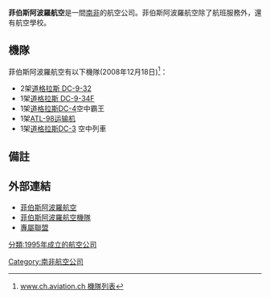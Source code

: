 {{Airline infobox |
airline = 菲伯斯阿波羅航空<br>Phoebus Apollo Aviation|
logo =|
logo_size = |
fleet_size =3|
destinations =|
IATA = PE|
ICAO = PHB |
callsign =PHOEBUS|
parent = |
subsidiaries =|
founded = 1995年|
headquarters = [[南非|南非]][[約翰內斯堡|約翰內斯堡]][[蘭德機場|蘭德機場]]|
key_people = Hennie Delport（擁有者）|
hubs = [[蘭德機場|蘭德機場]]|
focus_cities = |
frequent_flyer = |
lounge = |
alliance =專屬聯盟|
website =[http://www.phoebusapollo.co.za/ 航空學校]<br>[http://www.flyexall.com/ 航空公司]|
}}
'''菲伯斯阿波羅航空'''是一間[[南非|南非]]的航空公司。菲伯斯阿波羅航空除了航班服務外，還有航空學校。

==機隊==
菲伯斯阿波羅航空有以下機隊(2008年12月18日)<ref>[http://www.ch-aviation.ch/aircraft.php?search=set&airline=PHB&al_op=1 www.ch.aviation.ch 機隊列表]{{Dead link|date=2020年1月 |bot=InternetArchiveBot |fix-attempted=yes }}</ref>： 

*2架[[道格拉斯DC-9|道格拉斯 DC-9-32]]
*1架[[道格拉斯DC-9|道格拉斯 DC-9-34F]]
*1架[[道格拉斯DC-4|道格拉斯DC-4]]空中霸王
*1架[[ATL-98运输机|ATL-98运输机]]
*1架[[道格拉斯DC-3|道格拉斯DC-3]] 空中列車

==備註==
{{reflist}}
==外部連結==
*[http://www.phoebusapollo.co.za/ 菲伯斯阿波羅航空]
*[http://www.ch-aviation.ch/aircraft.php?search=set&airline=PHB&al_op=1 菲伯斯阿波羅航空機隊]{{Dead link|date=2020年1月 |bot=InternetArchiveBot |fix-attempted=yes }}
*[http://www.flyexall.com/ 專屬聯盟]

{{南非航空公司}}

[[Category:南非航空公司|Category:南非航空公司]]
[[分類:1995年成立的航空公司|分類:1995年成立的航空公司]]